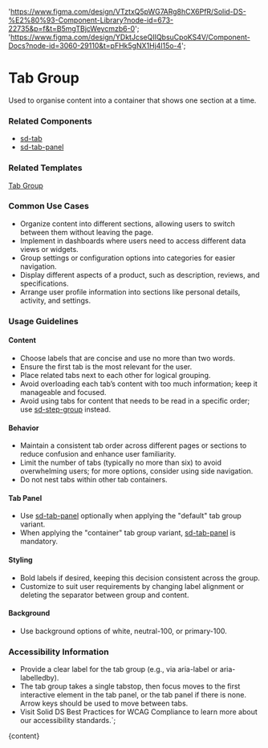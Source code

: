 

  'https://www.figma.com/design/VTztxQ5pWG7ARg8hCX6PfR/Solid-DS-%E2%80%93-Component-Library?node-id=673-22735&p=f&t=B5mgTBjcWeycmzb6-0';
  'https://www.figma.com/design/YDktJcseQIIQbsuCpoKS4V/Component-Docs?node-id=3060-29110&t=pFHk5gNX1Hj4l15o-4';

# Tab Group

Used to organise content into a container that shows one section at a time.

<DefaultStory />

<DocumentationLinks storybookLink="${storybookLink}" figmaLibrary="${figmaLibrary}" figmaDocs="${figmaDocs}" />

### Related Components

- [sd-tab](/?path=/docs/components-sd-tab--docs)
- [sd-tab-panel](/?path=/docs/components-sd-tab-panel--docs)

### Related Templates

[Tab Group](/?path=/docs/templates-tab-group--docs)

### Common Use Cases

- Organize content into different sections, allowing users to switch between them without leaving the page.
- Implement in dashboards where users need to access different data views or widgets.
- Group settings or configuration options into categories for easier navigation.
- Display different aspects of a product, such as description, reviews, and specifications.
- Arrange user profile information into sections like personal details, activity, and settings.

### Usage Guidelines

#### Content

- Choose labels that are concise and use no more than two words.
- Ensure the first tab is the most relevant for the user.
- Place related tabs next to each other for logical grouping.
- Avoid overloading each tab’s content with too much information; keep it manageable and focused.
- Avoid using tabs for content that needs to be read in a specific order; use [sd-step-group](/?path=/docs/components-sd-step-group--docs) instead.

#### Behavior

- Maintain a consistent tab order across different pages or sections to reduce confusion and enhance user familiarity.
- Limit the number of tabs (typically no more than six) to avoid overwhelming users; for more options, consider using side navigation.
- Do not nest tabs within other tab containers.

#### Tab Panel

- Use [sd-tab-panel](/?path=/docs/components-sd-tab-panel--docs) optionally when applying the "default" tab group variant.
- When applying the "container" tab group variant, [sd-tab-panel](/?path=/docs/components-sd-tab-panel--docs) is mandatory.

#### Styling

- Bold labels if desired, keeping this decision consistent across the group.
- Customize to suit user requirements by changing label alignment or deleting the separator between group and content.

#### Background

- Use background options of white, neutral-100, or primary-100.

### Accessibility Information

- Provide a clear label for the tab group (e.g., via aria-label or aria-labelledby).
- The tab group takes a single tabstop, then focus moves to the first interactive element in the tab panel, or the tab panel if there is none. Arrow keys should be used to move between tabs.
- Visit <sd-link href="https://www.figma.com/design/YDktJcseQIIQbsuCpoKS4V/Component-Docs?node-id=10708-5011&t=Z1FxSGWkmXG5r5sw-4" target="_blank">Solid DS Best Practices for WCAG Compliance</sd-link> to learn more about our accessibility standards.`;

<Meta title="Components/sd-tab-group/Overview" />

<OverviewFormatter story={TabGroupStories.Default}>{content}</OverviewFormatter>
